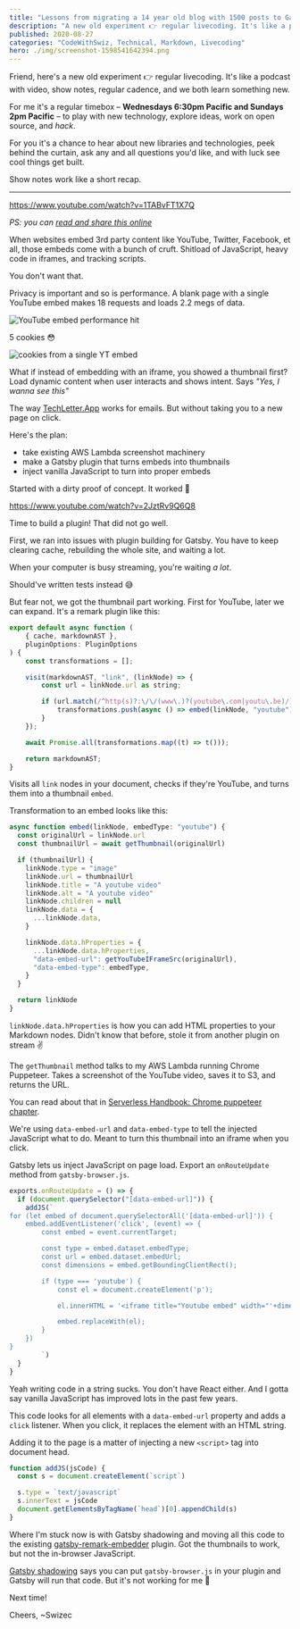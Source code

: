 ```yaml
---
title: "Lessons from migrating a 14 year old blog with 1500 posts to Gatsby"
description: "A new old experiment 👉 regular livecoding. It's like a podcast with video, show notes, regular cadence, and we both learn something new."
published: 2020-08-27
categories: "CodeWithSwiz, Technical, Markdown, Livecoding"
hero: ./img/screenshot-1598541642394.png
---
```


Friend, here's a new old experiment 👉 regular livecoding. It's like a podcast with video, show notes, regular cadence, and we both learn something new.

For me it's a regular timebox – **Wednesdays 6:30pm Pacific and Sundays 2pm Pacific** – to play with new technology, explore ideas, work on open source, and _hack_.

For you it's a chance to hear about new libraries and technologies, peek behind the curtain, ask any and all questions you'd like, and with luck see cool things get built.

Show notes work like a short recap.

---

https://www.youtube.com/watch?v=1TABvFT1X7Q

_PS: you can [read and share this online](https://swizec.com/blog/codewithswiz-privacy-focused-embeds-for-youtube-twitter-et-al)_

When websites embed 3rd party content like YouTube, Twitter, Facebook, et all, those embeds come with a bunch of cruft. Shitload of JavaScript, heavy code in iframes, and tracking scripts.

You don't want that.

Privacy is important and so is performance. A blank page with a single YouTube embed makes 18 requests and loads 2.2 megs of data.

![YouTube embed performance hit](./img/YouTube-embed-performance-hitfgfj5e.png)

5 cookies 😳

![cookies from a single YT embed](./img/cookies-from-a-single-YT-embedi59i30.png)

What if instead of embedding with an iframe, you showed a thumbnail first? Load dynamic content when user interacts and shows intent. Says _"Yes, I wanna see this"_

The way [TechLetter.App](https://techletter.app) works for emails. But without taking you to a new page on click.

Here's the plan:

- take existing AWS Lambda screenshot machinery
- make a Gatsby plugin that turns embeds into thumbnails
- inject vanilla JavaScript to turn into proper embeds

Started with a dirty proof of concept. It worked 🤘

https://www.youtube.com/watch?v=2JztRv9Q6Q8

Time to build a plugin! That did not go well.

First, we ran into issues with plugin building for Gatsby. You have to keep clearing cache, rebuilding the whole site, and waiting a lot.

When your computer is busy streaming, you're waiting _a lot_.

Should've written tests instead 😅

But fear not, we got the thumbnail part working. First for YouTube, later we can expand. It's a remark plugin like this:

```javascript
export default async function (
    { cache, markdownAST },
    pluginOptions: PluginOptions
) {
    const transformations = [];

    visit(markdownAST, "link", (linkNode) => {
        const url = linkNode.url as string;

        if (url.match(/^http(s)?:\/\/(www\.)?(youtube\.com|youtu\.be)/)) {
            transformations.push(async () => embed(linkNode, "youtube"));
        }
    });

    await Promise.all(transformations.map((t) => t()));

    return markdownAST;
}
```

Visits all `link` nodes in your document, checks if they're YouTube, and turns them into a thumbnail `embed`.

Transformation to an embed looks like this:

```javascript
async function embed(linkNode, embedType: "youtube") {
  const originalUrl = linkNode.url
  const thumbnailUrl = await getThumbnail(originalUrl)

  if (thumbnailUrl) {
    linkNode.type = "image"
    linkNode.url = thumbnailUrl
    linkNode.title = "A youtube video"
    linkNode.alt = "A youtube video"
    linkNode.children = null
    linkNode.data = {
      ...linkNode.data,
    }

    linkNode.data.hProperties = {
      ...linkNode.data.hProperties,
      "data-embed-url": getYouTubeIFrameSrc(originalUrl),
      "data-embed-type": embedType,
    }
  }

  return linkNode
}
```

`linkNode.data.hProperties` is how you can add HTML properties to your Markdown nodes. Didn't know that before, stole it from another plugin on stream ✌️

The `getThumbnail` method talks to my AWS Lambda running Chrome Puppeteer. Takes a screenshot of the YouTube video, saves it to S3, and returns the URL.

You can read about that in [Serverless Handbook: Chrome puppeteer chapter](https://serverlesshandbook.dev/serverless-chrome-puppeteer).

We're using `data-embed-url` and `data-embed-type` to tell the injected JavaScript what to do. Meant to turn this thumbnail into an iframe when you click.

Gatsby lets us inject JavaScript on page load. Export an `onRouteUpdate` method from `gatsby-browser.js`.

```javascript
exports.onRouteUpdate = () => {
  if (document.querySelector("[data-embed-url]")) {
    addJS(`
for (let embed of document.querySelectorAll('[data-embed-url]')) {
    embed.addEventListener('click', (event) => {
        const embed = event.currentTarget;

        const type = embed.dataset.embedType;
        const url = embed.dataset.embedUrl;
        const dimensions = embed.getBoundingClientRect();

        if (type === 'youtube') {
            const el = document.createElement('p');

            el.innerHTML = '<iframe title="Youtube embed" width="'+dimensions.width+'px" height="'+dimensions.height+'px" src="'+url+'" frameborder="0" allow="accelerometer; autoplay; encrypted-media; gyroscope; picture-in-picture" allowfullscreen=""></iframe>';

            embed.replaceWith(el);
        }
    })
}
        `)
  }
}
```

Yeah writing code in a string sucks. You don't have React either. And I gotta say vanilla JavaScript has improved lots in the past few years.

This code looks for all elements with a `data-embed-url` property and adds a `click` listener. When you click, it replaces the element with an HTML string.

Adding it to the page is a matter of injecting a new `<script>` tag into document head.

```javascript
function addJS(jsCode) {
  const s = document.createElement(`script`)

  s.type = `text/javascript`
  s.innerText = jsCode
  document.getElementsByTagName(`head`)[0].appendChild(s)
}
```

Where I'm stuck now is with Gatsby shadowing and moving all this code to the existing [gatsby-remark-embedder](https://github.com/MichaelDeBoey/gatsby-remark-embedder) plugin. Got the thumbnails to work, but not the in-browser JavaScript.

[Gatsby shadowing](https://www.gatsbyjs.com/docs/how-shadowing-works/) says you can put `gatsby-browser.js` in your plugin and Gatsby will run that code. But it's not working for me 🤨

Next time!

Cheers,
~Swizec
